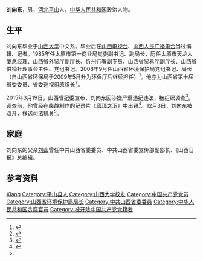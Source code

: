 {{Otheruses|刘向东}}

'''刘向东'''{{BD|1955年||||刘}}，男，[[河北省|河北]][[平山县|平山]]人，[[中华人民共和国|中华人民共和国]]政治人物。

== 生平 ==
刘向东毕业于[[山西大学|山西大学]]中文系。毕业后在[[山西广播电视台|山西电视台]]、[[山西广播电视台|山西人民广播电台]]当过编辑、记者。1985年任太原市第一商业局党委副书记、副局长，历任太原市天龙大厦总经理、山西省外贸厅副厅长、[[忻县地区|忻州]]行署副专员、山西省贸易厅副厅长、山西省供销社理事会主任、党组书记。2006年9月任山西省环境保护局党组书记、局长（自山西省环保局于2009年5月升为环保厅后继续担任）<ref>{{cite news|title=山西省环境保护厅原厅长刘向东接受组织调查|url=http://news.163.com/15/0319/16/AL35K37H00014JB5.html|publisher=网易|date=2015年3月19日|accessdate=2015年3月19日|archive-url=https://web.archive.org/web/20150402155738/http://news.163.com/15/0319/16/AL35K37H00014JB5.html|archive-date=2015年4月2日|dead-url=yes}}</ref>。他亦为山西省第十届省委委员、省委巡视组原组长<ref name="sk">{{cite news|title=山西省委委员、省委巡视组原组长刘向东等被双开|url=http://www.ccdi.gov.cn/yw/201512/t20151203_69445.html|publisher=中央纪委监察部网站|date=2015-12-03|accessdate=2015-12-03|archive-date=2017-07-04|archive-url=https://web.archive.org/web/20170704034338/http://www.ccdi.gov.cn/yw/201512/t20151203_69445.html|dead-url=no}}</ref>。

2015年3月19日，山西省纪委宣布，刘向东因涉嫌严重违纪违法，被组织调查<ref>{{cite news|title=山西省环境保护厅原厅长刘向东接受组织调查|url=http://www.ccdi.gov.cn/jlsc/201503/t20150319_53567.html|publisher=中央纪委监察部网站|date=2015年3月19日|accessdate=2015年3月19日|archive-date=2015年9月23日|archive-url=https://web.archive.org/web/20150923221705/http://www.ccdi.gov.cn/jlsc/201503/t20150319_53567.html|dead-url=no}}</ref>。调查前，他曾经在[[柴静|柴静]]制作的纪录片《[[穹顶之下_(纪录片)|穹顶之下]]》中出镜<ref>{{cite news|title=山西环保厅原厅长刘向东涉嫌严重违纪违法被查|url=http://news.sina.com.cn/c/2015-03-19/161131624245.shtml?from=faxian_xinwen&mod=hot|publisher=新浪|date=2015年3月19日|accessdate=2015年3月19日|archive-date=2015年3月28日|archive-url=https://web.archive.org/web/20150328040507/http://news.sina.com.cn/c/2015-03-19/161131624245.shtml?from=faxian_xinwen&mod=hot|dead-url=no}}</ref>。12月3日，刘向东被双开，移送司法机关<ref name="sk" />。

== 家庭 ==
刘向东的父亲[[刘山_(1923年)|刘山]]曾任中共山西省委委员、中共山西省委宣传部副部长、《山西日报》总编辑。

== 参考资料 ==
{{Reflist}}

{{中共十八大到十九大期间的反腐败工作}}

{{Authority control}}
{{DEFAULTSORT:Liu刘}}
[[Category:刘姓|Xiang]]
[[Category:平山县人|Category:平山县人]]
[[Category:山西大学校友|Category:山西大学校友]]
[[Category:中国共产党党员|Category:中国共产党党员]]
[[Category:山西省环境保护局局长|Category:山西省环境保护局局长]]
[[Category:中共山西省委委員|Category:中共山西省委委員]]
[[Category:中华人民共和国贪腐官员|Category:中华人民共和国贪腐官员]]
[[Category:被开除中国共产党党籍者|Category:被开除中国共产党党籍者]]